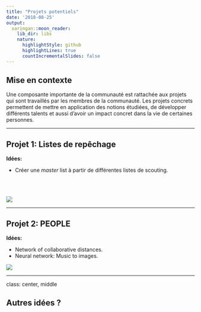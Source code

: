 ```yaml
---
title: "Projets potentiels"
date: '2018-08-25'
output:
  xaringan::moon_reader:
    lib_dir: libs
    nature:
      highlightStyle: github
      highlightLines: true
      countIncrementalSlides: false
---
```


## Mise en contexte

Une composante importante de la communauté est rattachée aux projets qui sont travaillés par les membres de la communauté. Les projets concrets permettent de mettre en application des notions étudiées, de développer différents talents et aussi d'avoir un impact concret dans la vie de certaines personnes.

---

## Projet 1: Listes de repêchage

**Idées:**

- Créer une *master* list à partir de différentes listes de scouting.

<br/>
<br/>

![](images/moncton-wildcats-logo.png)

---

## Projet 2: PEOPLE

**Idées:**

- Network of collaborative distances.
- Neural network: Music to images.


![](images/people-logo.jpg)

---
class: center, middle

## Autres idées ?